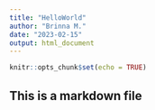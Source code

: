 ```yaml
---
title: "HelloWorld"
author: "Brinna M."
date: "2023-02-15"
output: html_document
---
```


```r
knitr::opts_chunk$set(echo = TRUE)
```

## This is a markdown file